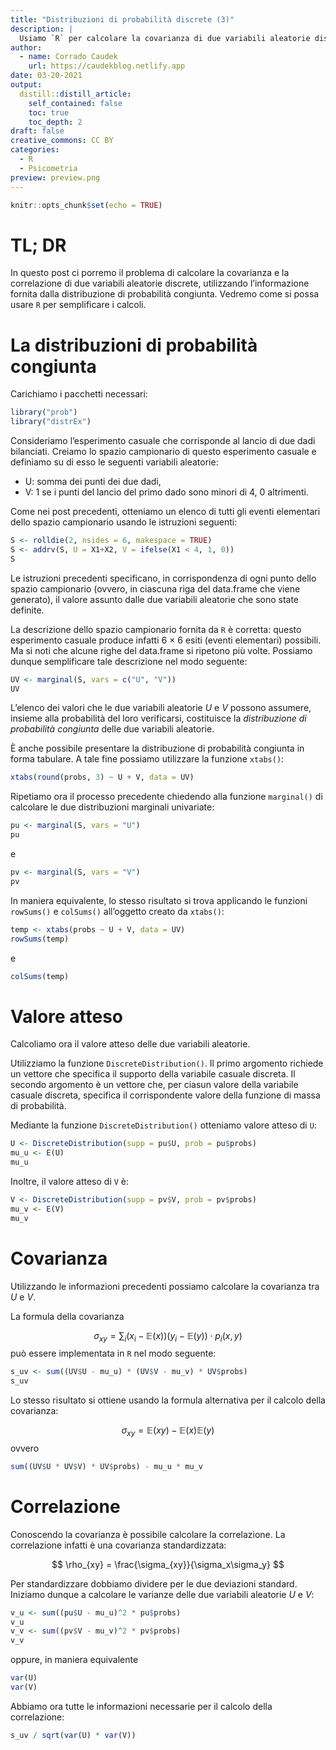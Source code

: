 ```yaml
---
title: "Distribuzioni di probabilità discrete (3)"
description: |
  Usiamo `R` per calcolare la covarianza di due variabili aleatorie discrete.
author:
  - name: Corrado Caudek
    url: https://caudekblog.netlify.app
date: 03-20-2021
output:
  distill::distill_article:
    self_contained: false
    toc: true
    toc_depth: 2
draft: false
creative_commons: CC BY
categories:
  - R
  - Psicometria
preview: preview.png
---
```



```r
knitr::opts_chunk$set(echo = TRUE)
```

# TL; DR

In questo post ci porremo il problema di calcolare la covarianza e la correlazione di due variabili aleatorie discrete, utilizzando l'informazione fornita dalla distribuzione di probabilità congiunta.  Vedremo come si possa usare `R` per semplificare i calcoli.

# La distribuzioni di probabilità congiunta

Carichiamo i pacchetti necessari:

```r
library("prob")
library("distrEx")
```

Consideriamo l'esperimento casuale che corrisponde al lancio di due dadi bilanciati. Creiamo lo spazio campionario di questo esperimento casuale e definiamo su di esso le seguenti variabili aleatorie:

- U: somma dei punti dei due dadi,
- V: 1 se i punti del lancio del primo dado sono minori di 4, 0 altrimenti.

Come nei post precedenti, otteniamo un elenco di tutti gli eventi elementari dello spazio campionario usando le istruzioni seguenti:

```r
S <- rolldie(2, nsides = 6, makespace = TRUE)
S <- addrv(S, U = X1+X2, V = ifelse(X1 < 4, 1, 0))
S
```

Le istruzioni precedenti specificano, in corrispondenza di ogni punto dello spazio campionario (ovvero, in ciascuna riga del data.frame che viene generato), il valore assunto dalle due variabili aleatorie che sono state definite.

La descrizione dello spazio campionario fornita da `R` è corretta: questo esperimento casuale produce infatti 6 $\times$ 6 esiti (eventi elementari) possibili. Ma si noti che alcune righe del data.frame si ripetono più volte. Possiamo dunque semplificare tale descrizione nel modo seguente:

```r
UV <- marginal(S, vars = c("U", "V")) 
UV
```

L'elenco dei valori che le due variabili aleatorie $U$ e $V$ possono assumere, insieme alla probabilità del loro verificarsi, costituisce la _distribuzione di probabilità congiunta_ delle due variabili aleatorie. 

È anche possibile presentare la distribuzione di probabilità congiunta in forma tabulare. A tale fine possiamo utilizzare la funzione `xtabs()`:

```r
xtabs(round(probs, 3) ~ U + V, data = UV)
```

Ripetiamo ora il processo precedente chiedendo alla funzione `marginal()` di calcolare le due distribuzioni marginali univariate:

```r
pu <- marginal(S, vars = "U")
pu
```

e

```r
pv <- marginal(S, vars = "V")
pv
```

In maniera equivalente, lo stesso risultato si trova applicando le funzioni `rowSums()` e `colSums()` all'oggetto creato da `xtabs()`:

```r
temp <- xtabs(probs ~ U + V, data = UV)
rowSums(temp)
```

e

```r
colSums(temp)
```

# Valore atteso

Calcoliamo ora il valore atteso delle due variabili aleatorie. 

Utilizziamo la funzione `DiscreteDistribution()`. Il primo argomento richiede un vettore che specifica il supporto della variabile casuale discreta. Il secondo argomento è un vettore che, per ciasun valore della variabile casuale discreta, specifica il corrispondente valore della funzione di massa di probabilità. 

Mediante la funzione `DiscreteDistribution()` otteniamo valore atteso di `U`:

```r
U <- DiscreteDistribution(supp = pu$U, prob = pu$probs)
mu_u <- E(U)
mu_u
```

Inoltre, il valore atteso di `V` è:

```r
V <- DiscreteDistribution(supp = pv$V, prob = pv$probs)
mu_v <- E(V)
mu_v
```


# Covarianza

Utilizzando le informazioni precedenti possiamo calcolare la covarianza tra $U$ e $V$.

La formula della covarianza

$$
\sigma_{xy} = \sum_i \big(x_i - \mathbb{E}(x)\big)\big(y_i - \mathbb{E}(y)\big) \cdot p_i(x,y)
$$
può essere implementata in `R` nel modo seguente:

```r
s_uv <- sum((UV$U - mu_u) * (UV$V - mu_v) * UV$probs)
s_uv
```

Lo stesso risultato si ottiene usando la formula alternativa per il calcolo della covarianza:

$$
\sigma_{xy} = \mathbb{E}(xy) -\mathbb{E}(x)\mathbb{E}(y)
$$
ovvero 

```r
sum((UV$U * UV$V) * UV$probs) - mu_u * mu_v
```


# Correlazione

Conoscendo la covarianza è possibile calcolare la correlazione. La correlazione infatti è una covarianza standardizzata:

$$
\rho_{xy} = \frac{\sigma_{xy}}{\sigma_x\sigma_y}
$$

Per standardizzare dobbiamo dividere per le due deviazioni standard. Iniziamo dunque a calcolare le varianze delle due variabili aleatorie $U$ e $V$:

```r
v_u <- sum((pu$U - mu_u)^2 * pu$probs)
v_u
v_v <- sum((pv$V - mu_v)^2 * pv$probs)
v_v
```

oppure, in maniera equivalente

```r
var(U)
var(V)
```

Abbiamo ora tutte le informazioni necessarie per il calcolo della correlazione:

```r
s_uv / sqrt(var(U) * var(V))
```



